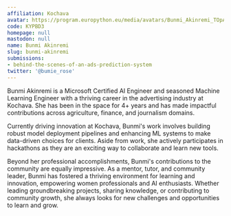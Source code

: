 ```yaml
---
affiliation: Kochava
avatar: https://program.europython.eu/media/avatars/Bunmi_Akinremi_TOpAUKC.jpg
code: KYPBD3
homepage: null
mastodon: null
name: Bunmi Akinremi
slug: bunmi-akinremi
submissions:
- behind-the-scenes-of-an-ads-prediction-system
twitter: '@bumie_rose'
---
```


Bunmi Akinremi is a Microsoft Certified AI Engineer and seasoned Machine Learning Engineer with a thriving career in the advertising industry at Kochava. She has been in the space for 4+ years and has made impactful contributions across agriculture, finance, and journalism domains.

Currently driving innovation at Kochava, Bunmi's work involves building robust model deployment pipelines and enhancing ML systems to make data-driven choices for clients. Aside from work, she actively participates in hackathons as they are an exciting way to collaborate and learn new tools.

Beyond her professional accomplishments, Bunmi's contributions to the community are equally impressive. As a mentor, tutor, and community leader, Bunmi has fostered a thriving environment for learning and innovation, empowering women professionals and AI enthusiasts. Whether leading groundbreaking projects, sharing knowledge, or contributing to community growth, she always looks for new challenges and opportunities to learn and grow.
